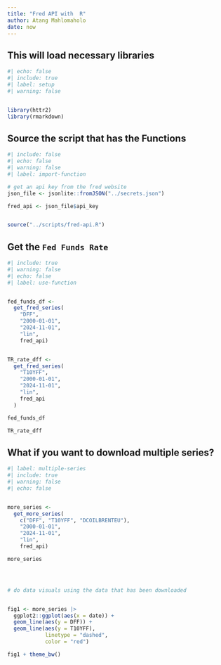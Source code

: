 ```yaml
---
title: "Fred API with  R"
author: Atang Mahlomaholo
date: now
---
```



## This will load necessary libraries

```r
#| echo: false
#| include: true
#| label: setup
#| warning: false


library(httr2)
library(rmarkdown)
```

## Source the script that has the Functions

```r
#| include: false
#| echo: false
#| warning: false
#| label: import-function

# get an api key from the fred website
json_file <- jsonlite::fromJSON("../secrets.json")

fred_api <- json_file$api_key


source("../scripts/fred-api.R")

```



## Get the `Fed Funds Rate` 


```r
#| include: true
#| warning: false
#| echo: false
#| label: use-function


fed_funds_df <- 
  get_fred_series(
    "DFF",
    "2000-01-01",
    "2024-11-01",
    "lin",
    fred_api)


TR_rate_dff <- 
  get_fred_series(
    "T10YFF",
    "2000-01-01",
    "2024-11-01",
    "lin",
    fred_api
  )

fed_funds_df

TR_rate_dff

```



## What if you want to download multiple series?


```r
#| label: multiple-series
#| include: true
#| warning: false
#| echo: false


more_series <- 
  get_more_series(
    c("DFF", "T10YFF", "DCOILBRENTEU"),
    "2000-01-01",
    "2024-11-01",
    "lin",
    fred_api)

more_series




# do data visuals using the data that has been downloaded 


fig1 <- more_series |> 
  ggplot2::ggplot(aes(x = date)) +
  geom_line(aes(y = DFF)) +
  geom_line(aes(y = T10YFF), 
            linetype = "dashed",
            color = "red")

fig1 + theme_bw()
```